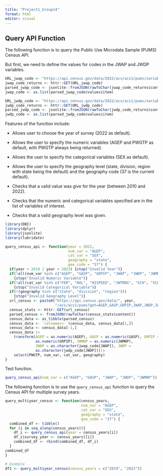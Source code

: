 ```yaml
---
title: "Project1_Group14"
format: html
editor: visual
---
```


## Query API Function

The following function is to query the Public Use Microdata Sample (PUMS) Census API.

But first, we need to define the values for codes in the JWAP and JWDP variables.

```r
URL_jwap_code <- "https://api.census.gov/data/2022/acs/acs1/pums/variables/JWAP.json"
jwap_code_returns <- httr::GET(URL_jwap_code)
parsed_jwap_code <- jsonlite::fromJSON(rawToChar(jwap_code_returns$content))
jwap_code <- as.list(parsed_jwap_code$values$item)

URL_jwdp_code <- "https://api.census.gov/data/2022/acs/acs1/pums/variables/JWDP.json"
jwdp_code_returns <- httr::GET(URL_jwdp_code)
parsed_jwdp_code <- jsonlite::fromJSON(rawToChar(jwdp_code_returns$content))
jwdp_code <- as.list(parsed_jwdp_code$values$item)

```

Features of the function include:

-   Allows user to choose the year of survey (2022 as default).

-   Allows the user to specify the numeric variables (AGEP and PWGTP as default, with PWGTP always being returned).

-   Allows the user to specify the categorical variables (SEX as default).

-   Allows the user to specify the geography level (state, division, region with state being the default) and the geography code (37 is the current default).

-   Checks that a valid value was give for the year (between 2010 and 2022).

-   Checks that the numeric and categorical variables specified are in the list of variables of interest.

-   Checks that a valid geography level was given.

```r
library(DBI)
library(dplyr)
library(jsonlite)
library(lubridate)

query_census_api <- function(year = 2022, 
                             num_var = "AGEP", 
                             cat_var = "SEX", 
                             geography = "state", 
                             geo_code = "37") {
  if(year < 2010 | year > 2023) {stop("Invalid Year")}
  if(!all(num_var %in% c("AGEP", "GASP", "GRPIP", "JWAP", "JWDP", "JWMNP"))) 
    {stop("Invalid Numeric Variable")}
  if(!all(cat_var %in% c("FER", "HHL", "HISPEED", "JWTRNS", "SCH", "SCHL", "SEX"))) 
    {stop("Invalid Categorical Variable")}
  if(!(geography %in% c("state", "division", "region"))) 
    {stop("Invalid Geography Level")}
  url_census <- paste0("https://api.census.gov/data/", year, 
                       "/acs/acs1/pums?get=AGEP,GASP,GRPIP,JWAP,JWDP,JWMNP,PWGTP,SEX,FER,HHL,HISPEED,JWTRNS,SCH,SCHL&for=", geography, ":", geo_code) 
  census_stats <- httr::GET(url_census)
  parsed_census <- fromJSON(rawToChar(census_stats$content))
  census_data <- as_tibble(parsed_census)
  census_data <- `colnames<-`(census_data, census_data[1,])
  census_data <- census_data[-1,]
  census_data |>
    transform(AGEP = as.numeric(AGEP), GASP = as.numeric(GASP), GRPIP = 
              as.numeric(GRPIP), JWMNP = as.numeric(JWMNP), 
              JWAP = as.character(jwap_code[JWAP]), JWDP = 
              as.character(jwdp_code[JWDP]))|>
    select(PWGTP, num_var, cat_var, geography) 
}
```

Test function.

```r
query_census_api(num_var = c("AGEP", "GASP", "JWAP", "JWDP", "JWMNP"))
```

The following function is to use the `query_census_api` function to query the Census API for multiple survey years.

```r
query_multiyear_census <- function(census_years, 
                                   num_var = "AGEP",
                                   cat_var = "SEX", 
                                   geography = "state",
                                   geo_code = "37") {
  combined_df <- tibble()
  for (i in seq_along(census_years)){
    df_i <- query_census_api(year = census_years[i])
    df_i$survey_year <- census_years[[i]]
    combined_df <- rbind(combined_df, df_i)
  }
combined_df
}

# Example
df1 <- query_multiyear_census(census_years = c("2019", "2022"))
```
